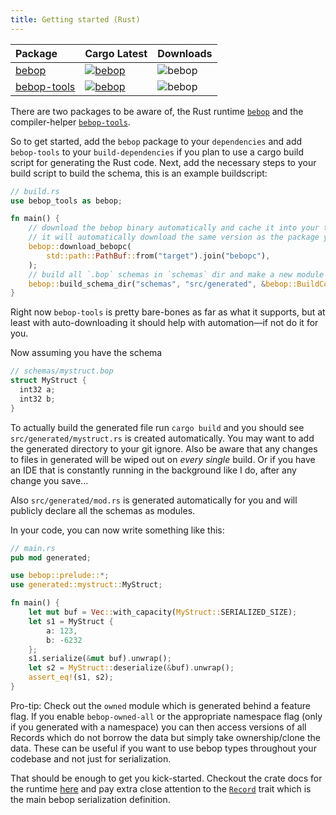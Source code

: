 ```yaml
---
title: Getting started (Rust)
---
```



| Package                                        | Cargo Latest                                                                              | Downloads                                                                                    |
| :--------------------------------------------- | :------------------------------------------------------------------------------------------ | :------------------------------------------------------------------------------------------- |
| [bebop](https://crates.io/crates/bebop) | [![bebop](https://img.shields.io/crates/dv/bebop)](https://crates.io/crates/bebop) | ![bebop](https://img.shields.io/crates/d/bebop)
| [bebop-tools](https://crates.io/crates/bebop-tools) | [![bebop](https://img.shields.io/crates/dv/bebop-tools)](https://crates.io/crates/bebop-tools) | ![bebop](https://img.shields.io/crates/d/bebop-tools)


There are two packages to be aware of, the Rust runtime [`bebop`](https://crates.io/crates/bebop) and the compiler-helper [`bebop-tools`](https://crates.io/crates/bebop-tools).

So to get started, add the `bebop` package to your `dependencies` and add `bebop-tools` to your `build-dependencies` if you plan to use a cargo build script for generating the Rust code. Next, add the necessary steps to your build script to build the schema, this is an example buildscript:

```rust
// build.rs
use bebop_tools as bebop;

fn main() {
    // download the bebop binary automatically and cache it into your target directory
    // it will automatically download the same version as the package you installed
    bebop::download_bebopc(
        std::path::PathBuf::from("target").join("bebopc"),
    );
    // build all `.bop` schemas in `schemas` dir and make a new module `generated` in `src` with all of them.
    bebop::build_schema_dir("schemas", "src/generated", &bebop::BuildConfig::default());
}
```

Right now `bebop-tools` is pretty bare-bones as far as what it supports, but at least with auto-downloading it should help with automation&mdash;if not do it for you.

Now assuming you have the schema
```c
// schemas/mystruct.bop
struct MyStruct {
  int32 a;
  int32 b;
}
```

To actually build the generated file run `cargo build` and you should see `src/generated/mystruct.rs` is created automatically. You may want to add the generated directory to your git ignore. Also be aware that any changes to files in generated will be wiped out on _every single_ build. Or if you have an IDE that is constantly running in the background like I do, after any change you save...

Also `src/generated/mod.rs` is generated automatically for you and will publicly declare all the schemas as modules.

In your code, you can now write something like this:
```rust
// main.rs
pub mod generated;

use bebop::prelude::*;
use generated::mystruct::MyStruct;

fn main() {
    let mut buf = Vec::with_capacity(MyStruct::SERIALIZED_SIZE);
    let s1 = MyStruct {
        a: 123,
        b: -6232
    };
    s1.serialize(&mut buf).unwrap();
    let s2 = MyStruct::deserialize(&buf).unwrap();
    assert_eq!(s1, s2);
}
```

Pro-tip: Check out the `owned` module which is generated behind a feature flag. If you enable `bebop-owned-all` or the appropriate namespace flag (only if you generated with a namespace) you can then access versions of all Records which do not borrow the data but simply take ownership/clone the data. These can be useful if you want to use bebop types throughout your codebase and not just for serialization.

That should be enough to get you kick-started. Checkout the crate docs for the runtime [here](https://docs.rs/bebop/latest/bebop/) and pay extra close attention to the [`Record`](https://docs.rs/bebop/latest/bebop/trait.Record.html) trait which is the main bebop serialization definition.
